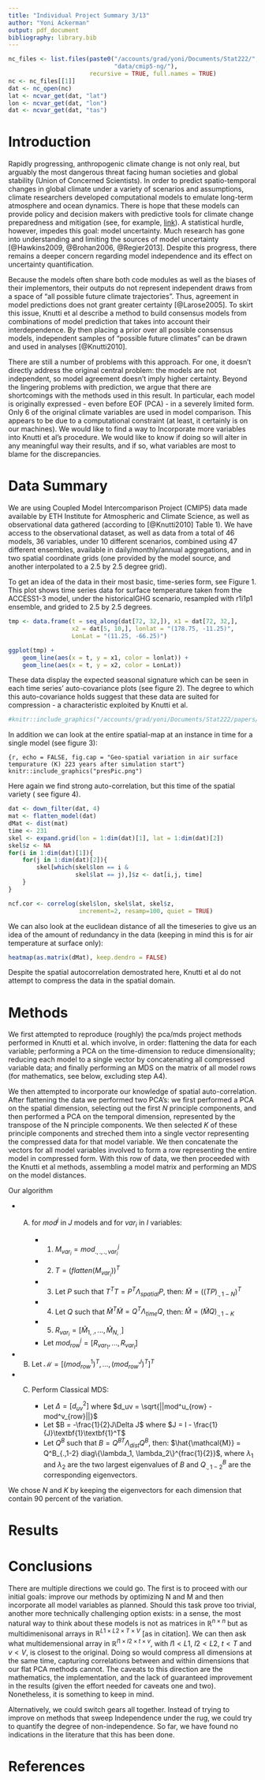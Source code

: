 ```yaml
---
title: "Individual Project Summary 3/13"
author: "Yoni Ackerman"
output: pdf_document
bibliography: library.bib
---
```


```r
nc_files <- list.files(paste0("/accounts/grad/yoni/Documents/Stat222/",
                              "data/cmip5-ng/"),
                       recursive = TRUE, full.names = TRUE)
nc <- nc_files[[1]]
dat <- nc_open(nc)
lat <- ncvar_get(dat, "lat")
lon <- ncvar_get(dat, "lon")
dat <- ncvar_get(dat, "tas")
```

# Introduction

Rapidly progressing, anthropogenic climate change is
not only real, but arguably the most dangerous threat facing human societies
and global stability (Union of Concerned Scientists). In order to predict spatio-temporal
changes in global climate under a variety of scenarios and assumptions, climate
researchers developed computational models to emulate long-term atmosphere and ocean
dynamics. There is hope that these models can provide policy and decision makers with
predictive tools for climate change preparedness and mitigation (see, for example,
[link](http://climateprospectus.org/)). A statistical hurdle, however, impedes this
goal: model uncertainty. Much research
has gone into understanding and limiting the sources of model uncertainty
[@Hawkins2009, @Brohan2006, @Regier2013].
Despite this progress, there remains a deeper concern
regarding model independence and its effect on uncertainty quantification.

Because the models often share both code modules as well as the
biases of their implementors, their outputs do not represent
independent draws
from a space of "all possible future climate trajectories". Thus, agreement in model
predictions does not grant greater certainty [@Larose2005]. To skirt this
issue, Knutti et al describe a method to build consensus models from combinations of
model prediction that takes into account their interdependence. By then placing a
prior over all possible consensus models, independent samples of "possible future 
climates" can be drawn and used in analyses [@Knutti2010].

There are still a number of problems with this approach. For one, it doesn't directly
address the original central problem: the models are not
independent, so model agreement doesn't imply higher certainty. Beyond the lingering
problems with prediction, we argue that there are shortcomings with the methods used
in this result. In particular, each model is originally expressed - even before EOF
(PCA) - in a severely limited form. Only 6 of the original climate variables are used
in model comparison. This appears to be due to a computational constraint (at least,
it certainly is on our machines). We would like to find a way to Incorporate more
variables into Knutti et al's
procedure. We would like to know if doing so will alter in any meaningful way
their results, and if so, what variables are most to blame for the discrepancies.

# Data Summary

We are using Coupled Model Intercomparison Project (CMIP5) data
made available by ETH Institute for Atmospheric and Climate Science, as well as
observational data gathered
(according to [@Knutti2010] Table 1). We have access to the observational dataset,
as well as data from a total of 46 models, 36 variables, under 10 different
scenarios,
combined using 47 different ensembles, available in daily/monthly/annual
aggregations, and in two spatial coordinate grids (one provided by the model source,
and another interpolated to a 2.5 by 2.5 degree grid).

To get an idea of the data in their most basic, time-series form, see Figure 1. This
plot shows time series data for surface temperature taken from the ACCESS1-3
model, under the historicalGHG scenario, resampled with r1i1p1 ensemble, and grided
to 2.5 by 2.5 degrees.

```r
tmp <- data.frame(t = seq_along(dat[72, 32,]), x1 = dat[72, 32,],
                  x2 = dat[5, 10,], lonlat = "(178.75, -11.25)",
                  LonLat = "(11.25, -66.25)")

ggplot(tmp) +
    geom_line(aes(x = t, y = x1, color = lonlat)) +
    geom_line(aes(x = t, y = x2, color = LonLat))
```

These data display the expected seasonal signature which can be seen in each
time series' auto-covariance plots (see figure 2). The degree to which this
auto-covariance holds suggest that these data are suited for compression - a
characteristic exploited by Knutti et al.

```r
#knitr::include_graphics("/accounts/grad/yoni/Documents/Stat222/papers/boxpot.jpg")
```

In addition we can look at the entire spatial-map at an instance in time for
a single model (see figure 3):

```{r, echo = FALSE,
fig.cap = "Geo-spatial variation in air surface tempurature (K) 223 years after
simulation start"}
knitr::include_graphics("presPic.png")
```

Here again we find strong auto-correlation, but this time of the spatial variety (
see figure 4).

```r
dat <- down_filter(dat, 4)
mat <- flatten_model(dat)
dMat <- dist(mat)
time <- 231
skel <- expand.grid(lon = 1:dim(dat)[1], lat = 1:dim(dat)[2])
skel$z <- NA
for(i in 1:dim(dat)[1]){
    for(j in 1:dim(dat)[2]){
        skel[which(skel$lon == i &
                   skel$lat == j),]$z <- dat[i,j, time]
    }
}

ncf.cor <- correlog(skel$lon, skel$lat, skel$z,
                    increment=2, resamp=100, quiet = TRUE)
```

We can also look at the euclidean distance of all the timeseries to give us
an idea of the amount of redundancy in the data (keeping in mind this is for
air temperature at surface only):

```r
heatmap(as.matrix(dMat), keep.dendro = FALSE)
```

Despite the spatial autocorrelation demostrated here, Knutti et al do not attempt to
compress the data in the spatial domain. 

# Methods

We first attempted to reproduce (roughly) the pca/mds project methods performed in
Knutti et al. which involve, in order: flattening the data for each variable;
performing a PCA on the time-dimension to reduce dimensionality; reducing each model
to a single vector by concatenating all compressed variable data; and finally
performing an MDS on the matrix of all model rows (for mathematics, see below,
excluding step A4).

We then attempted to incorporate our knowledge of spatial auto-correlation.
After flattening the data we performed two PCA's: we first performed a
PCA on the spatial dimension, selecting out the first $N$ principle components,
and then
performed a PCA on the temporal dimension, represented by the transpose of the N
principle components. We then selected $K$ of these principle components and
streched them into a single vector representing the compressed data for that model
variable. We then concatenate the vectors for all model variables involved to form
a row representing the entire model in compressed form.
With this row of data, we then proceeded with the Knutti et al methods, assembling
a model matrix and performing an MDS on the model distances.

Our algorithm 


- A) for $mod^j$ in $J$ models and for $var_i$ in $I$ variables:

        - 1) $M_{var_i} = mod^j_{.,.,.,var_i}$
        - 2) $T = (flatten(M_{var_i}))^T$
        - 3) Let $P$ such that $T^TT = P^T\Lambda_{spatial} P$, then: $\tilde{M} = ((TP)_{.,1-N})^T$
        - 4) Let $Q$ such that $\tilde{M}^T\tilde{M} = Q^T\Lambda_{time} Q$, then: $\hat{M} = (\tilde{M}Q)_{.,1-K}$
        - 5) $R_{var_i} = [\hat{M}_{1,.}, ..., \hat{M}_{N,.}]$
	
      - Let $mod^j_{row} = [R_{var_1}, ..., R_{var_I}]$

- B) Let $\mathcal{M} = [(mod^1_{row})^T, ..., (mod^J_{row})^T]^T$

- C) Perform Classical MDS:

     - Let $\Delta = [d_{uv}^2]$ where $d_uv = \sqrt{||mod^u_{row} - mod^v_{row}||}$
     - Let $B = -\frac{1}{2}J\Delta J$ where $J = I - \frac{1}{J}\textbf{1}\textbf{1}^T$
     - Let $Q^B$ such that $B = Q^{BT}\Lambda_{dist}Q^B$, then: $\hat{\mathcal{M}} = Q^B_{.,1-2} diag\{\lambda_1, \lambda_2\}^{frac{1}{2}}$, where $\lambda_1$ and $\lambda_2$ are the two largest eigenvalues of $B$ and $Q^B_{.,1-2}$ are the corresponding eigenvectors.
   
We chose $N$ and $K$ by keeping the eigenvectors for each dimension that contain 90
percent of the variation.

# Results 



# Conclusions



There are multiple directions we could go. The first is to proceed with our initial
goals: improve our methods by optimizing N and M and then incorporate all model
variables as planned. Should this task prove too trivial, another more technically
challenging option exists: in a sense, the most natural way to think about these
models is not as matrices in $\mathbb{R}^{n\times n}$ but as multidimenisonal arrays
in $\mathbb{R}^{L1\times L2 \times T\times V}$ [as in citation]. We can then ask what
multidemensional array in $\mathbb{R}^{l1 \times l2 \times t\times v}$, with
$l1 < L1$, $l2 < L2$, $t < T$ and $v < V$, is closest to the original. Doing so
would compress all dimensions at the same time, capturing correlations
between and within dimensions that our flat PCA methods cannot. The caveats to
this direction are the mathematics, the implementation, and the lack of guaranteed
improvement in the results (given the effort needed for caveats one and two).
Nonetheless, it is something to keep in mind.

Alternatively, we could switch gears all together. Instead of trying to improve on
methods that sweep Independence under the rug, we could try to quantify the degree
of non-independence. So far, we have found no indications in the literature that this
has been done.

# References
